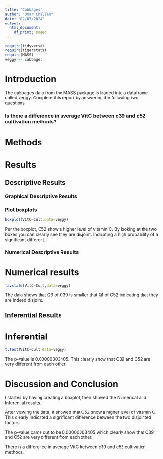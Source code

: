```yaml
---
title: "Cabbages"
author: "Omar Challan"
date: "02/07/2024"
output:
  html_document:
    df_print: paged
---
```


```r
require(tidyverse)
require(tigerstats)
require(MASS)
veggy <- cabbages
```

# Introduction

<!--In this section you explain what you are trying to show.  Where did the data come from?  What is the research or other question you are trying to answer?!-->
 The cabbages data from the MASS package is loaded into a dataframe called veggy. Complete this report by answering the following two questions  
 
### Is there a difference in average VitC between c39 and c52 cultivation methods?  

# Methods

<!--Decide on your methods:  use "variable analysis" or other appropriate descriptors.  Make sure to choose at least one graphical method and at least one numerical method.!-->

# Results

<!--Divide this section into two sub-sections:  One for your descriptive  results and one for your inferential results.!-->

## Descriptive Results

### Graphical Descriptive Results

<!--Graphical results here.  Make sure to show your code.  Provide appropriate labels for axes, giving units if possible, and provide a good title for the graph, too.  Use the graphical results to describe the patterns if any that exist in the data as focused toward the research question!-->


### Plot boxplots

```r
boxplot(VitC~Cult,data=veggy)
```



Per the boxplot, C52 show a higher level of vitamin C.
By looking at the two boxes you can clearly see they are disjoint. Indicating a high probability of a significant different.


### Numerical Descriptive Results

<!--Numerical results go here. Use the numerical results to describe the patterns if any that exist in the data as focused toward the research question!-->


# Numerical results

```r
favstats(VitC~Cult,data=veggy)
```


The data shows that Q3 of C39 is smaller that Q1 of C52 indicating that they are indeed disjoint.



## Inferential Results

<!--State hypothesis clearly.  Make sure your discussion of the inferential test covers all the aspects that the test output produces, such as test statistic, p-value etc.  Make a decision about the null hypothesis, explain the assumptions on which the selected test/procedure was based, and why the chosen procedure satisfys the assumptions and is appropriate to answer the research question!-->


# Inferential  
  
```r
t.test(VitC~Cult,data=veggy)
```


The p-value is 0.00000003405. This clearly show that C39 and C52 are very different from each other. 




# Discussion and Conclusion

<!--Discussion and conclusion here.  If you found a relationship be sure to consider whether the relationship occurs because one of the variavbles causes the other, or whether they perhasps are related for some other reason.  Watch the chapter 6 videos from the GeorgeTown videos collection.!-->



I started by having creating a boxplot, then showed the Numerical and Inferential results.

After viewing the data, It showed that C52 show a higher level of vitamin C. This clearly indicated a significant difference between the two disjointed factors. 

The p-value came out to be 0.00000003405 which clearly show that C39 and C52 are very different from each other.

There is a difference in average VitC between c39 and c52 cultivation methods.


